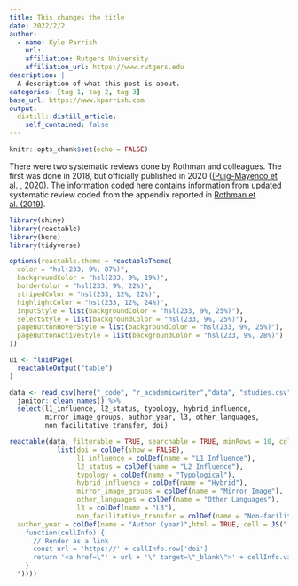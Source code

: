 ```yaml
---
title: This changes the title
date: 2022/2/2
author:
  - name: Kyle Parrish
    url: 
    affiliation: Rutgers University
    affiliation_url: https://www.rutgers.edu
description: |
  A description of what this post is about.
categories: [tag 1, tag 2, tag 3]
base_url: https://www.kparrish.com
output:
  distill::distill_article:
    self_contained: false
---
```


```r
knitr::opts_chunk$set(echo = FALSE)
```


There were two systematic reviews done by Rothman and colleagues. The first was done in 2018, but officially published in 2020 ([(Puig-Mayenco et al. , 2020)](https://doi.org/10.1177/0267658318809147).
The information coded here contains information from updated systematic review coded from the appendix reported in [Rothman et al. (2019)](https://doi.org/10.1017/9781316014660).

```r
library(shiny)
library(reactable)
library(here)
library(tidyverse)
```

```r

options(reactable.theme = reactableTheme(
  color = "hsl(233, 9%, 87%)",
  backgroundColor = "hsl(233, 9%, 19%)",
  borderColor = "hsl(233, 9%, 22%)",
  stripedColor = "hsl(233, 12%, 22%)",
  highlightColor = "hsl(233, 12%, 24%)",
  inputStyle = list(backgroundColor = "hsl(233, 9%, 25%)"),
  selectStyle = list(backgroundColor = "hsl(233, 9%, 25%)"),
  pageButtonHoverStyle = list(backgroundColor = "hsl(233, 9%, 25%)"),
  pageButtonActiveStyle = list(backgroundColor = "hsl(233, 9%, 28%)")
))

ui <- fluidPage(
  reactableOutput("table")
)

data <- read.csv(here("_code", "r_academicwriter","data", "studies.csv")) %>% 
  janitor::clean_names() %>% 
  select(l1_influence, l2_status, typology, hybrid_influence,
         mirror_image_groups, author_year, l3, other_languages,
         non_facilitative_transfer, doi)

reactable(data, filterable = TRUE, searchable = TRUE, minRows = 10, columns = 
            list(doi = colDef(show = FALSE),
                 l1_influence = colDef(name = "L1 Influence"),
                 l2_status = colDef(name = "L2 Influence"),
                 typology = colDef(name = "Typological"),
                 hybrid_influence = colDef(name = "Hybrid"),
                 mirror_image_groups = colDef(name = "Mirror Image"), 
                 other_languages = colDef(name = "Other Languages"),
                 l3 = colDef(name = "L3"),
                 non_facilitative_transfer = colDef(name = "Non-facilitative transfer"),
  author_year = colDef(name = "Author (year)",html = TRUE, cell = JS("
    function(cellInfo) {
      // Render as a link
      const url = 'https://' + cellInfo.row['doi']
      return '<a href=\"' + url + '\" target=\"_blank\">' + cellInfo.value + '</a>'
    }
  "))))
```
